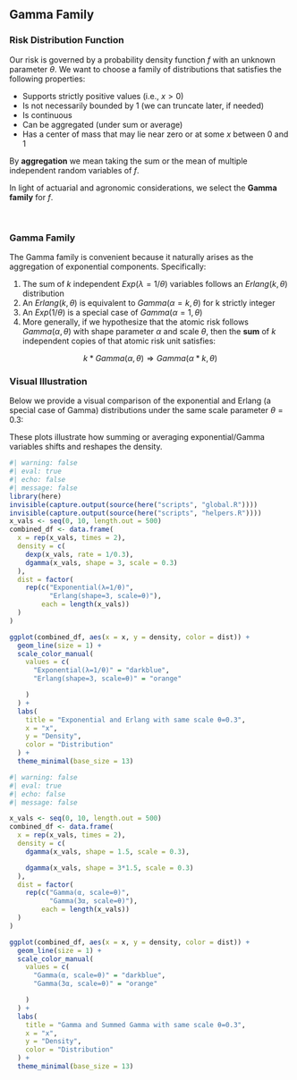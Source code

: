 ## Gamma Family {#sec-energy-intro .unnumbered}

### Risk Distribution Function

Our risk is governed by a probability density function $f$ with an unknown parameter $θ$. We want to choose a family of distributions that satisfies the following properties:

-   Supports strictly positive values (i.e., $x > 0$)
-   Is not necessarily bounded by 1 (we can truncate later, if needed)
-   Is continuous
-   Can be aggregated (under sum or average)
-   Has a center of mass that may lie near zero or at some $x$ between 0 and 1

By **aggregation** we mean taking the sum or the mean of multiple independent random variables of $f$.

In light of actuarial and agronomic considerations, we select the **Gamma family** for $f$.

\

### Gamma Family

The Gamma family is convenient because it naturally arises as the aggregation of exponential components. Specifically:

1.  The sum of $k$ independent $Exp(λ=1/θ)$ variables follows an $Erlang(k, θ)$ distribution
2.  An $Erlang(k, θ)$ is equivalent to $Gamma(α = k, θ)$ for k strictly integer
3.  An $Exp(1/θ)$ is a special case of $Gamma(α = 1, θ)$
4.  More generally, if we hypothesize that the atomic risk follows $Gamma(α, θ)$ with shape parameter $α$ and scale $θ$, then the **sum** of $k$ independent copies of that atomic risk unit satisfies:

$$k * Gamma(α, θ)\Longrightarrow Gamma(α*k, θ)$$


### Visual Illustration

Below we provide a visual comparison of the exponential and Erlang (a special case of Gamma) distributions under the same scale parameter $θ = 0.3$:

These plots illustrate how summing or averaging exponential/Gamma variables shifts and reshapes the density.

```r
#| warning: false
#| eval: true
#| echo: false
#| message: false
library(here)
invisible(capture.output(source(here("scripts", "global.R"))))
invisible(capture.output(source(here("scripts", "helpers.R"))))
x_vals <- seq(0, 10, length.out = 500)
combined_df <- data.frame(
  x = rep(x_vals, times = 2),
  density = c(
    dexp(x_vals, rate = 1/0.3),
    dgamma(x_vals, shape = 3, scale = 0.3)
  ),
  dist = factor(
    rep(c("Exponential(λ=1/θ)",
          "Erlang(shape=3, scale=θ)"),
        each = length(x_vals))
  )
)

ggplot(combined_df, aes(x = x, y = density, color = dist)) +
  geom_line(size = 1) +
  scale_color_manual(
    values = c(
      "Exponential(λ=1/θ)" = "darkblue",
      "Erlang(shape=3, scale=θ)" = "orange"

    )
  ) +
  labs(
    title = "Exponential and Erlang with same scale θ=0.3",
    x = "x",
    y = "Density",
    color = "Distribution"
  ) +
  theme_minimal(base_size = 13)
```

```r
#| warning: false
#| eval: true
#| echo: false
#| message: false

x_vals <- seq(0, 10, length.out = 500)
combined_df <- data.frame(
  x = rep(x_vals, times = 2),
  density = c(
    dgamma(x_vals, shape = 1.5, scale = 0.3),

    dgamma(x_vals, shape = 3*1.5, scale = 0.3)
  ),
  dist = factor(
    rep(c("Gamma(α, scale=θ)",
          "Gamma(3α, scale=θ)"),
        each = length(x_vals))
  )
)

ggplot(combined_df, aes(x = x, y = density, color = dist)) +
  geom_line(size = 1) +
  scale_color_manual(
    values = c(
      "Gamma(α, scale=θ)" = "darkblue",
      "Gamma(3α, scale=θ)" = "orange"

    )
  ) +
  labs(
    title = "Gamma and Summed Gamma with same scale θ=0.3",
    x = "x",
    y = "Density",
    color = "Distribution"
  ) +
  theme_minimal(base_size = 13)
```
